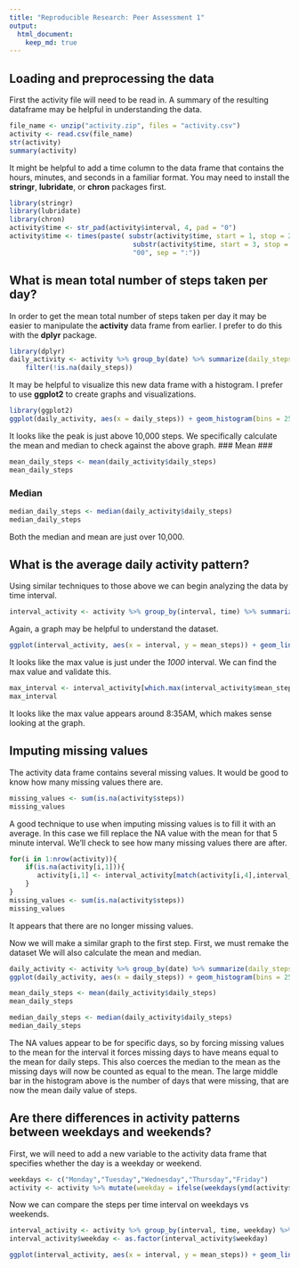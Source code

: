 ```yaml
---
title: "Reproducible Research: Peer Assessment 1"
output: 
  html_document:
    keep_md: true
---
```


## Loading and preprocessing the data

First the activity file will need to be read in.  A summary of the resulting dataframe 
may be helpful in understanding the data.
```r
file_name <- unzip("activity.zip", files = "activity.csv")
activity <- read.csv(file_name)
str(activity)
summary(activity)
```

It might be helpful to add a time column to the data frame that contains the hours,
minutes, and seconds in a familiar format.  You may need to install the **stringr**,
**lubridate**, or **chron** packages first.
```r
library(stringr)
library(lubridate)
library(chron)
activity$time <- str_pad(activity$interval, 4, pad = "0")
activity$time <- times(paste( substr(activity$time, start = 1, stop = 2), 
                               substr(activity$time, start = 3, stop = 4), 
                               "00", sep = ":"))
```
## What is mean total number of steps taken per day?

In order to get the mean total number of steps taken per day it may be easier to 
manipulate the **activity** data frame from earlier.  I prefer to do this with
the **dplyr** package.
```r
library(dplyr)
daily_activity <- activity %>% group_by(date) %>% summarize(daily_steps = sum(steps)) %>%
    filter(!is.na(daily_steps))
```

It may be helpful to visualize this new data frame with a histogram.  I prefer to
use **ggplot2** to create graphs and visualizations.
```r
library(ggplot2)
ggplot(daily_activity, aes(x = daily_steps)) + geom_histogram(bins = 25)
```

It looks like the peak is just above 10,000 steps.  We specifically calculate the
mean and median to check against the above graph.
### Mean ###
```r
mean_daily_steps <- mean(daily_activity$daily_steps)
mean_daily_steps
```

### Median ###
```r
median_daily_steps <- median(daily_activity$daily_steps)
median_daily_steps
```

Both the median and mean are just over 10,000.

## What is the average daily activity pattern?

Using similar techniques to those above we can begin analyzing the data by time interval.
```r
interval_activity <- activity %>% group_by(interval, time) %>% summarize(mean_steps = mean(steps, na.rm = TRUE))
```

Again, a graph may be helpful to understand the dataset.
```r
ggplot(interval_activity, aes(x = interval, y = mean_steps)) + geom_line()
```

It looks like the max value is just under the *1000* interval.  We can find the 
max value and validate this.
```r
max_interval <- interval_activity[which.max(interval_activity$mean_steps),1:2]
max_interval

```
It looks like the max value appears around 8:35AM, which makes sense looking at the graph.

## Imputing missing values

The activity data frame contains several missing values.  It would be good to know
how many missing values there are.
```r
missing_values <- sum(is.na(activity$steps))
missing_values
```

A good technique to use when imputing missing values is to fill it with an average. 
In this case we fill replace the NA value with the mean for that 5 minute interval.
We'll check to see how many missing values there are after.
```r
for(i in 1:nrow(activity)){
    if(is.na(activity[i,1])){
       activity[i,1] <- interval_activity[match(activity[i,4],interval_activity$time),3]
    }
}
missing_values <- sum(is.na(activity$steps))
missing_values
```
It appears that there are no longer missing values.

Now we will make a similar graph to the first step.  First, we must remake the 
dataset We will also calculate the mean and median.
```r
daily_activity <- activity %>% group_by(date) %>% summarize(daily_steps = sum(steps))
ggplot(daily_activity, aes(x = daily_steps)) + geom_histogram(bins = 25)
```

```r
mean_daily_steps <- mean(daily_activity$daily_steps)
mean_daily_steps
```

```r
median_daily_steps <- median(daily_activity$daily_steps)
median_daily_steps
```
The NA values appear to be for specific days, so by forcing missing values to the mean for the interval it forces missing days to have means equal to the mean for daily steps.  This also coerces the median to the mean as the missing days will now be counted as equal to the mean.  The large middle bar in the histogram above is the number of days that were missing, that are now the mean daily value of steps.

## Are there differences in activity patterns between weekdays and weekends?

First, we will need to add a new variable to the activity data frame that specifies whether the day is a weekday or weekend.
```r
weekdays <- c("Monday","Tuesday","Wednesday","Thursday","Friday")
activity <- activity %>% mutate(weekday = ifelse(weekdays(ymd(activity$date)) %in% weekdays, "Weekday", "Weekend"))
```

Now we can compare the steps per time interval on weekdays vs weekends.
```r
interval_activity <- activity %>% group_by(interval, time, weekday) %>% summarize(mean_steps = mean(steps, na.rm = TRUE))
interval_activity$weekday <- as.factor(interval_activity$weekday)

ggplot(interval_activity, aes(x = interval, y = mean_steps)) + geom_line() + facet_wrap(interval_activity$weekday, nrow = 2)
```
